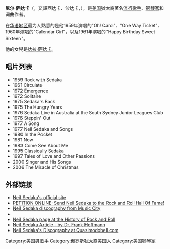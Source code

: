 {{Infobox musical artist
|name = 尼尔·萨达卡
|image = Neil Sedaka - publicity.JPG
|caption =Sedaka in 1965
|background = 男歌手
|birth_name =
|alias =
|birth_date = {{birth date and age|1939|03|13}}
|origin = {{USA}}[[紐約市|紐約市]][[布魯克林區|布魯克林區]]
|instrument = [[鋼琴|鋼琴]]
|genre = [[流行_(音樂類型)|流行音樂]]
|occupation = 流行歌手、词曲作者、[[音樂家|音樂家]]、[[音樂製作人|音樂製作人]]
|years_active = 1957–迄今
|label = [[RCA唱片|RCA唱片]], [[米高梅唱片|米高梅唱片]], [[寶麗多唱片|寶麗多唱片]], Rocket, Elektra Records, 尼尔·萨达卡音樂, [[剃刀&領帶|剃刀&領帶]]
|associated_acts =
|website = {{url|neilsedaka.com}}
}}
'''尼尔·萨达卡'''（{{lang-en|Neil Sedaka}}，又譯西达卡、沙达卡，{{bd|1939年|3月13日||}}），是[[美国|美国]]猶太裔著名[[流行歌手|流行歌手]]、[[钢琴家|钢琴家]]和词曲作者。 

在[[华语地区|华语地区]]最为人熟悉的是他1959年演唱的"Oh! Carol"、"One Way Ticket"、1960年演唱的"Calendar Girl"，以及1961年演唱的"Happy Birthday Sweet Sixteen"。

他的女兒是[[达拉·萨达卡|达拉·萨达卡]]。

==唱片列表==
* 1959   Rock with Sedaka
* 1961   Circulate
* 1972   Emergence
* 1972   Solitaire
* 1975  Sedaka's Back
* 1975  The Hungry Years
* 1976   Sedaka Live in Australia at the South Sydney Junior Leagues Club
* 1976  Steppin' Out
* 1977   A Song
* 1977   Neil Sedaka and Songs
* 1980   In the Pocket
* 1981   Now
* 1983   Come See About Me
* 1995   Classically Sedaka
* 1997   Tales of Love and Other Passions     
* 2000  Singer and His Songs
* 2006   The Miracle of Christmas

==外部链接==
* [http://www.neilsedaka.com Neil Sedaka's official site] {{Wayback|url=http://www.neilsedaka.com/ |date=20110207205533 }}
* [http://www.sedaka.be/neil_sedaka_petition/index.htm PETITION ONLINE: Send Neil Sedaka to the Rock and Roll Hall Of Fame!] {{Wayback|url=http://www.sedaka.be/neil_sedaka_petition/index.htm |date=20070220164508 }} 
* [https://web.archive.org/web/20070311000709/http://www.music-city.org/Neil-Sedaka/discography/ Neil Sedaka discography from Music City]
* {{imdb name|id=0781226|name=Neil Sedaka}}  
* [http://www.history-of-rock.com/neil_sedaka.htm Neil Sedaka page at the History of Rock and Roll] {{Wayback|url=http://www.history-of-rock.com/neil_sedaka.htm |date=20070126130405 }}
* [https://web.archive.org/web/20070311060129/http://www.jeffosretromusic.com/sedaka.html Neil Sedaka Article - by Dr. Frank Hoffmann]
* [https://web.archive.org/web/20070311011256/http://www.quasimodobell.com/default.aspx/tabid/130/groupid/1674/gingroup/SEDAKA+NEIL/discography/1 Neil Sedaka's Discography at Quasimodobell.com]

{{Authority control}}
{{DEFAULTSORT:Sedaka, Neil}}
[[Category:美国男歌手|Category:美国男歌手]]
[[Category:俄罗斯犹太裔美国人|Category:俄罗斯犹太裔美国人]]
[[Category:美国钢琴家|Category:美国钢琴家]]
{{US-bio-stub}}